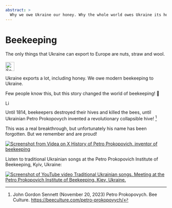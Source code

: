 ```yaml
---
abstract: > 
  Why we owe Ukraine our honey. Why the whole world owes Ukraine its honey: Petro Prokopovych.
---
```


# Beekeeping {#sec-culture-bees}

::: {.callout-caution title="Myth"}
The only things that Ukraine can export to Europe are nuts, straw and wool.
[<br></br>![Search for topic in EUvsDisinfo](../all_common_img/EUvsDisinfo_400x240.jpg){height=2em}](https://euvsdisinfo.eu/report/the-only-things-that-ukraine-can-export-to-europe-are/)
:::

::: {.callout-tip title="Truth"}
Ukraine exports a lot, including honey. We owe modern beekeeping to Ukraine.
:::

Few people know this, but this story changed the world of beekeeping! 🐝

[![Link to Petro Prokopovych on Wikipedia](../all_common_img/Wikipedia.png){height=1em}](https://en.wikipedia.org/wiki/Petro_Prokopovych)

Until 1814, beekeepers destroyed their hives and killed the bees, until Ukrainian Petro Prokopovych invented a revolutionary collapsible hive! [^culture-ukraine-1] 

This was a real breakthrough, but unfortunately his name has been forgotten. But we remember and are proud!

[![Screenshot from Videa on X](PetroProkopovych.jpg)
History of Petro Prokopovich, inventor of beekeeping](https://x.com/i/status/1924525342728896624/)

Listen to traditional Ukrainian songs at the Petro Prokopovich Institute of Beekeeping, Kyiv, Ukraine:

[![Screenshot of YouTube video](PetroProkopovychFolksongs.jpg)
Traditional Ukrainian songs. Meeting at the Petro Prokopovich Institute of Beekeeping. Kiev, Ukraine. ](https://youtu.be/8FYs4eVi64M?t=9)


[^culture-ukraine-1]: John Gordon Sennett (November 20, 2023) Petro Prokopovych. Bee Culture.  [https://beeculture.com/petro-prokopovych/](https://beeculture.com/petro-prokopovych/)

